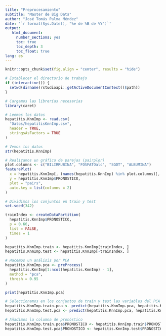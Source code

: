 ```yaml
---
title: "Preprocesamiento"
subtitle: "Master de Big Data"
author: "José Tomás Palma Méndez"
date: '`r format(Sys.Date(), "%e de %B de %Y")`'
output:
   html_document:
     number_sections: yes
     toc: true
     toc_depth: 3
     toc_float: true
lang: es
---
```


```r
knitr::opts_chunk$set(fig.align = "center", results = "hide")

# Establecer el directorio de trabajo
if (interactive()) {
  setwd(dirname(rstudioapi::getActiveDocumentContext()$path))
}

# Cargamos las librerías necesarias
library(caret)
```

```r
# Leemos los datos
hepatitis.KnnImp <- read.csv(
  "Datos/hepatitisKnnImp.csv",
  header = TRUE,
  stringsAsFactors = TRUE
)

# Vemos los datos
str(hepatitis.KnnImp)
```

```r
# Realizamos un gráfico de parejas (pairplor)
plot.columns <- c("BILIRRUBINA", "FOSFATOalc", "SGOT", "ALBUMINA")
featurePlot(
  x = hepatitis.KnnImp[, (names(hepatitis.KnnImp) %in% plot.columns)],
  y = hepatitis.KnnImp$PRONOSTICO,
  plot = "pairs",
  auto.key = list(columns = 2)
)
```

```r
# Dividimos los conjuntos en train y test
set.seed(342)

trainIndex <- createDataPartition(
  hepatitis.KnnImp$PRONOSTICO,
  p = 0.66,
  list = FALSE,
  times = 1
)

hepatitis.KnnImp.train <- hepatitis.KnnImp[trainIndex, ]
hepatitis.KnnImp.test <- hepatitis.KnnImp[-trainIndex, ]
```

```r
# Hacemos un análisis por PCA
hepatitis.KnnImp.pca <- preProcess(
  hepatitis.KnnImp[1:ncol(hepatitis.KnnImp) - 1],
  method = "pca",
  thresh = 0.95
)

print(hepatitis.KnnImp.pca)

# Seleccionamos en los conjuntos de train y test las variables del PCA
hepatitis.KnnImp.train.pca <- predict(hepatitis.KnnImp.pca, hepatitis.KnnImp.train)
hepatitis.KnnImp.test.pca <- predict(hepatitis.KnnImp.pca, hepatitis.KnnImp.test)

# Añadimos la columna de pronóstico
hepatitis.KnnImp.train.pca$PRONOSTICO <- hepatitis.KnnImp.train$PRONOSTICO
hepatitis.KnnImp.test.pca$PRONOSTICO <- hepatitis.KnnImp.test$PRONOSTICO
``````